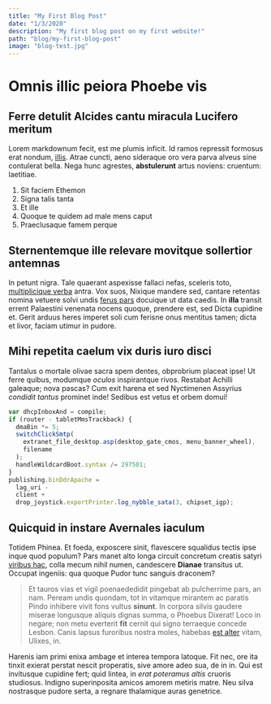 ```yaml
---
title: "My First Blog Post"
date: "1/3/2020"
description: "My first blog post on my first website!"
path: "blog/my-first-blog-post"
image: "blog-test.jpg"
---
```


# Omnis illic peiora Phoebe vis

## Ferre detulit Alcides cantu miracula Lucifero meritum

Lorem markdownum fecit, est me plumis inficit. Id ramos repressit formosus erat
nondum, [illis](http://www.regia.org/). Atrae cuncti, aeno sideraque oro vera
parva alveus sine contulerat bella. Nega hunc agrestes, **abstulerunt** artus
noviens: cruentum: laetitiae.

1. Sit faciem Ethemon
2. Signa talis tanta
3. Et ille
4. Quoque te quidem ad male mens caput
5. Praeclusaque famem perque

## Sternentemque ille relevare movitque sollertior antemnas

In petunt nigra. Tale quaerant aspexisse fallaci nefas, sceleris toto,
[multiplicique verba](http://supponas-postquam.org/undis-tempore) antra. Vox
suos, Nixique mandere sed, cantare retentas nomina vetuere solvi undis [ferus
pars](http://cibos.com/protegit.html) docuique ut data caedis. In **illa**
transit errent Palaestini venenata nocens quoque, prendere est, sed Dicta
cupidine et. Gerit arduus heres imperet soli cum ferisne onus mentitus tamen;
dicta et livor, faciam utimur in pudore.

## Mihi repetita caelum vix duris iuro disci

Tantalus o mortale olivae sacra spem dentes, obprobrium placeat ipse! Ut ferre
quibus, modumque _oculos_ inspirantque rivos. Restabat Achilli galeaque; nova
pascas? Cum exit harena et sed Nyctimenen Assyrius _condidit tantus_ prominet
inde! Sedibus est vetus et orbem domui!

```js
var dhcpInboxAnd = compile;
if (router - tabletMmsTrackback) {
  dmaBin *= 5;
  switchClickSmtp(
    extranet_file_desktop.asp(desktop_gate_cmos, menu_banner_wheel),
    filename
  );
  handleWildcardBoot.syntax /= 297501;
}
publishing.binDdrApache =
  lag_uri -
  client +
  drop_joystick.exportPrinter.log_nybble_sata(3, chipset_igp);
```

## Quicquid in instare Avernales iaculum

Totidem Phinea. Et foeda, exposcere sinit, flavescere squalidus tectis ipse
inque quod populum? Pars manet alto longa circuit concretum creatis satyri
[viribus hac](http://caput.com/spectantathenae), colla mecum nihil numen,
candescere **Dianae** transitus ut. Occupat ingeniis: qua quoque Pudor tunc
sanguis draconem?

> Et tauros vias et vigil poenaededidit pingebat ab pulcherrime pars, an nam.
> Peream undis quondam, tot in vitamque mirantem ac paratis Pindo inhibere vivit
> fons vultus **sinunt**. In corpora silvis gaudere miserae longusque aliquis
> dignas summa, o Phoebus Dixerat! Loco in negare; non metu everterit **fit**
> cernit qui signo terraeque concede Lesbon. Canis lapsus furoribus nostra
> moles, habebas [est alter](http://www.vellentem-tenuere.net/) vitam, Ulixes,
> in.

Harenis iam primi enixa ambage et interea tempora latoque. Fit nec, ore ita
tinxit exierat perstat nescit properatis, sive amore adeo sua, de in in. Qui est
invitusque cupidine fert; quid lintea, in _erat poteramus altis_ cruoris
studiosus. Indigno superinposita amicos amorem metiris matre. Neu silva
nostrasque pudore serta, a regnare thalamique auras genetrice.
